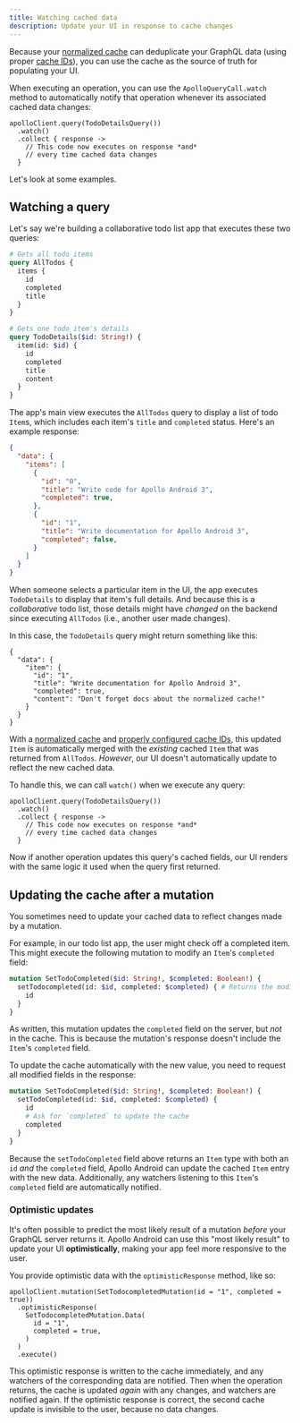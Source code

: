 ```yaml
---
title: Watching cached data
description: Update your UI in response to cache changes
---
```


Because your [normalized cache](./normalized-cache/) can deduplicate your GraphQL data (using proper [cache IDs](./declarative-ids/)), you can use the cache as the source of truth for populating your UI.

When executing an operation, you can use the `ApolloQueryCall.watch` method to automatically notify that operation whenever its associated cached data changes:

```kotlin{2}
apolloClient.query(TodoDetailsQuery())
  .watch()
  .collect { response ->
    // This code now executes on response *and*
    // every time cached data changes
  }
```

Let's look at some examples.

## Watching a query

Let's say we're building a collaborative todo list app that executes these two queries:


<CodeColumns>

```graphql
# Gets all todo items
query AllTodos {
  items {
    id
    completed
    title
  }
}
```

```graphql
# Gets one todo item's details
query TodoDetails($id: String!) {
  item(id: $id) {
    id
    completed
    title
    content
  }
}
```

</CodeColumns>

The app's main view executes the `AllTodos` query to display a list of todo `Item`s, which includes each item's `title` and `completed` status. Here's an example response:

```json
{
  "data": {
    "items": [
      {
        "id": "0",
        "title": "Write code for Apollo Android 3",
        "completed": true,
      },
      {
        "id": "1",
        "title": "Write documentation for Apollo Android 3",
        "completed": false,
      }
    ]
  }
}
```

When someone selects a particular item in the UI, the app executes `TodoDetails` to display that item's full details. And because this is a _collaborative_ todo list, those details might have _changed_ on the backend since executing `AllTodos` (i.e., another user made changes).

In this case, the `TodoDetails` query might return something like this:

```json{6-7}
{
  "data": {
    "item": {
      "id": "1",
      "title": "Write documentation for Apollo Android 3",
      "completed": true,
      "content": "Don't forget docs about the normalized cache!"
    }
  }
}
```

With a [normalized cache](./normalized-cache) and [properly configured cache IDs](./declarative-ids/), this updated `Item` is automatically merged with the _existing_ cached `Item` that was returned from `AllTodos`. _However_, our UI doesn't automatically update to reflect the new cached data.

To handle this, we can call `watch()` when we execute any query:

```kotlin{2}
apolloClient.query(TodoDetailsQuery())
  .watch()
  .collect { response ->
    // This code now executes on response *and*
    // every time cached data changes
  }
```

Now if another operation updates this query's cached fields, our UI renders with the same logic it used when the query first returned.

## Updating the cache after a mutation

You sometimes need to update your cached data to reflect changes made by a mutation.

For example, in our todo list app, the user might check off a completed item. This might execute the following mutation to modify an `Item`'s `completed` field:

```graphql
mutation SetTodoCompleted($id: String!, $completed: Boolean!) {
  setTodocompleted(id: $id, completed: $completed) { # Returns the modified Item
    id
  }
}
```

As written, this mutation updates the `completed` field on the server, but _not_ in the cache. This is because the mutation's response doesn't include the `Item`'s `completed` field.

To update the cache automatically with the new value, you need to request all modified fields in the response:

```graphql
mutation SetTodoCompleted($id: String!, $completed: Boolean!) {
  setTodoCompleted(id: $id, completed: $completed) {
    id
    # Ask for `completed` to update the cache
    completed
  }
}
```

Because the `setTodoCompleted` field above returns an `Item` type with both an `id` _and_ the `completed` field, Apollo Android can update the cached `Item` entry with the new data. Additionally, any watchers listening to this `Item`'s `completed` field are automatically notified.

### Optimistic updates

It's often possible to predict the most likely result of a mutation _before_ your GraphQL server returns it. Apollo Android can use this "most likely result" to update your UI **optimistically**, making your app feel more responsive to the user.

You provide optimistic data with the `optimisticResponse` method, like so:

```kotlin{2-7}
apolloClient.mutation(SetTodocompletedMutation(id = "1", completed = true))
  .optimisticResponse(
    SetTodocompletedMutation.Data(
      id = "1",
      completed = true,
    )
  )
  .execute()
```

This optimistic response is written to the cache immediately, and any watchers of the corresponding data are notified. Then when the operation returns, the cache is updated _again_ with any changes, and watchers are notified again. If the optimistic response is correct, the second cache update is invisible to the user, because no data changes.
